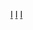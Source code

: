 {{Commons category|Crime-related occupations}}

[[Category:職業|I]]
[[Category:司法及刑罰系統相關人物|I]]
[[Category:犯罪|I]]